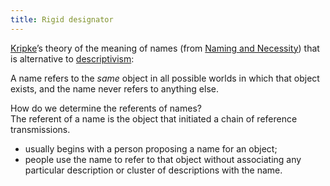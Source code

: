 ```yaml
---
title: Rigid designator
---
```


[Kripke](/docs/phil/people/kripke)'s theory of the meaning of names 
(from [Naming and Necessity](/docs/phil/people/kripke/works/naming_and_necessity)) 
that is alternative to 
[descriptivism](/docs/phil/schools/descriptivism.qmd):

A name refers to the *same* object in all possible 
worlds in which that object exists, and the name never refers to anything else. 

How do we determine the referents of names?  
The referent of a name is the object that initiated a chain of 
reference transmissions. 

- usually begins with a person proposing a name for an object; 
- people use the name to refer to that object without associating 
  any particular description or cluster of descriptions with the name. 
